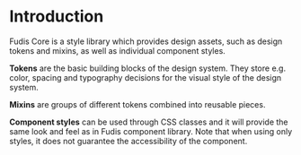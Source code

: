 
<Meta title="Documentation/Introduction" />

# Introduction

Fudis Core is a style library which provides design assets, such as design tokens and mixins, as well as individual component styles.

**Tokens** are the basic building blocks of the design system. They store e.g. color, spacing and typography decisions for the visual style of the design system.

**Mixins** are groups of different tokens combined into reusable pieces.

**Component styles** can be used through CSS classes and it will provide the same look and feel as in Fudis component library. Note that when using only styles, it does not guarantee the accessibility of the component.
